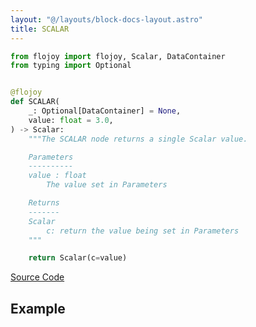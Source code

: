 ```yaml
---
layout: "@/layouts/block-docs-layout.astro"
title: SCALAR
---
```



<PythonDocsDisplay docstring={docstring} />

```python
from flojoy import flojoy, Scalar, DataContainer
from typing import Optional


@flojoy
def SCALAR(
    _: Optional[DataContainer] = None,
    value: float = 3.0,
) -> Scalar:
    """The SCALAR node returns a single Scalar value.

    Parameters
    ----------
    value : float
        The value set in Parameters

    Returns
    -------
    Scalar
        c: return the value being set in Parameters
    """

    return Scalar(c=value)

```

[Source Code](https://github.com/flojoy-ai/blocks/blob/main/blocks/GENERATORS/SIMULATIONS/SCALAR/SCALAR.py)

## Example
